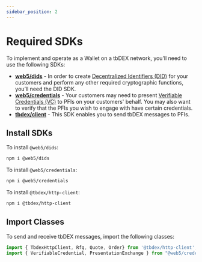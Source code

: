 ```yaml
---
sidebar_position: 2
---
```


# Required SDKs

To implement and operate as a Wallet on a tbDEX network, you’ll need to use the following SDKs:


* [**web5/dids**](https://www.npmjs.com/package/@web5/dids) - In order to create [Decentralized Identifiers (DID)](/docs/web5/learn/decentralized-identifiers) for your customers and perform any other required cryptographic functions, you’ll need the DID SDK.
* [**web5/credentials**](https://www.npmjs.com/package/@web5/credentials) - Your customers may need to present [Verifiable Credentials (VC)](/docs/web5/learn/verifiable-credentials) to PFIs on your customers' behalf. You may also want to verify that the PFIs you wish to engage with have certain credentials.
* [**tbdex/client**](https://www.npmjs.com/package/@tbdex/http-client) - This SDK enables you to send tbDEX messages to PFIs.

## Install SDKs
To install `@web5/dids`:

```bash
npm i @web5/dids
```

To install `@web5/credentials`:

```bash
npm i @web5/credentials
```

To install `@tbdex/http-client`:

```bash
npm i @tbdex/http-client
```

## Import Classes

To send and receive tbDEX messages, import the following classes:

```js
import { TbdexHttpClient, Rfq, Quote, Order} from '@tbdex/http-client';
import { VerifiableCredential, PresentationExchange } from "@web5/credentials";
```
